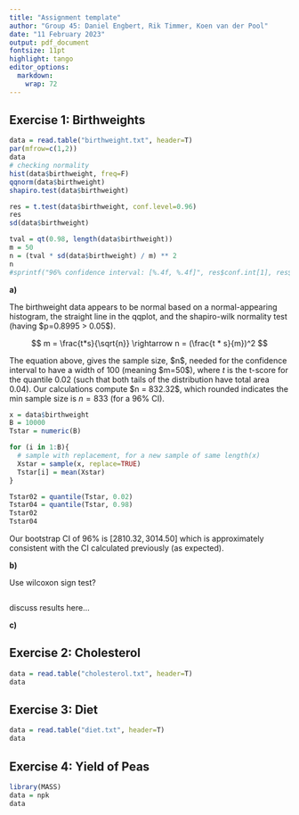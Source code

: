 ```yaml
---
title: "Assignment template"
author: "Group 45: Daniel Engbert, Rik Timmer, Koen van der Pool"
date: "11 February 2023"
output: pdf_document
fontsize: 11pt
highlight: tango
editor_options: 
  markdown: 
    wrap: 72
---
```


## Exercise 1: Birthweights

<!--# See template_assign_edda.Rmd for full tips and info for formatting this document -->

```r
data = read.table("birthweight.txt", header=T)
par(mfrow=c(1,2))
data
# checking normality
hist(data$birthweight, freq=F)
qqnorm(data$birthweight)
shapiro.test(data$birthweight)

res = t.test(data$birthweight, conf.level=0.96)
res
sd(data$birthweight)

tval = qt(0.98, length(data$birthweight))
m = 50
n = (tval * sd(data$birthweight) / m) ** 2
n
#sprintf("96% confidence interval: [%.4f, %.4f]", res$conf.int[1], res$conf.int[2])

```

**a)**

The birthweight data appears to be normal based on a normal-appearing
histogram, the straight line in the qqplot, and the shapiro-wilk
normality test (having \$p=0.8995 \> 0.05\$).

$$
m = \frac{t*s}{\sqrt{n}} \rightarrow n = (\frac{t * s}{m})^2
$$

The equation above, gives the sample size, \$n\$, needed for the
confidence interval to have a width of 100 (meaning \$m=50\$), where $t$
is the t-score for the quantile 0.02 (such that both tails of the
distribution have total area 0.04). Our calculations compute \$n =
832.32\$, which rounded indicates the min sample size is $n=833$ (for a
96% CI).

```r
x = data$birthweight
B = 10000
Tstar = numeric(B)

for (i in 1:B){
  # sample with replacement, for a new sample of same length(x)
  Xstar = sample(x, replace=TRUE)
  Tstar[i] = mean(Xstar) 
}

Tstar02 = quantile(Tstar, 0.02)
Tstar04 = quantile(Tstar, 0.98)
Tstar02
Tstar04

```

Our bootstrap CI of 96% is $[2810.32, 3014.50]$ which is approximately
consistent with the CI calculated previously (as expected).

**b)**

Use wilcoxon sign test?

```r

```

discuss results here...

**c)**

## Exercise 2: Cholesterol

```r
data = read.table("cholesterol.txt", header=T)
data
```

## Exercise 3: Diet

```r
data = read.table("diet.txt", header=T)
data
```

## Exercise 4: Yield of Peas

```r
library(MASS)
data = npk
data
```
